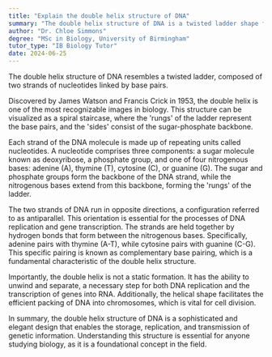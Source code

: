 ```yaml
---
title: "Explain the double helix structure of DNA"
summary: "The double helix structure of DNA is a twisted ladder shape formed by two strands of nucleotides connected by base pairs."
author: "Dr. Chloe Simmons"
degree: "MSc in Biology, University of Birmingham"
tutor_type: "IB Biology Tutor"
date: 2024-06-25
---
```


The double helix structure of DNA resembles a twisted ladder, composed of two strands of nucleotides linked by base pairs.

Discovered by James Watson and Francis Crick in 1953, the double helix is one of the most recognizable images in biology. This structure can be visualized as a spiral staircase, where the 'rungs' of the ladder represent the base pairs, and the 'sides' consist of the sugar-phosphate backbone.

Each strand of the DNA molecule is made up of repeating units called nucleotides. A nucleotide comprises three components: a sugar molecule known as deoxyribose, a phosphate group, and one of four nitrogenous bases: adenine (A), thymine (T), cytosine (C), or guanine (G). The sugar and phosphate groups form the backbone of the DNA strand, while the nitrogenous bases extend from this backbone, forming the 'rungs' of the ladder.

The two strands of DNA run in opposite directions, a configuration referred to as antiparallel. This orientation is essential for the processes of DNA replication and gene transcription. The strands are held together by hydrogen bonds that form between the nitrogenous bases. Specifically, adenine pairs with thymine (A-T), while cytosine pairs with guanine (C-G). This specific pairing is known as complementary base pairing, which is a fundamental characteristic of the double helix structure.

Importantly, the double helix is not a static formation. It has the ability to unwind and separate, a necessary step for both DNA replication and the transcription of genes into RNA. Additionally, the helical shape facilitates the efficient packing of DNA into chromosomes, which is vital for cell division.

In summary, the double helix structure of DNA is a sophisticated and elegant design that enables the storage, replication, and transmission of genetic information. Understanding this structure is essential for anyone studying biology, as it is a foundational concept in the field.
    